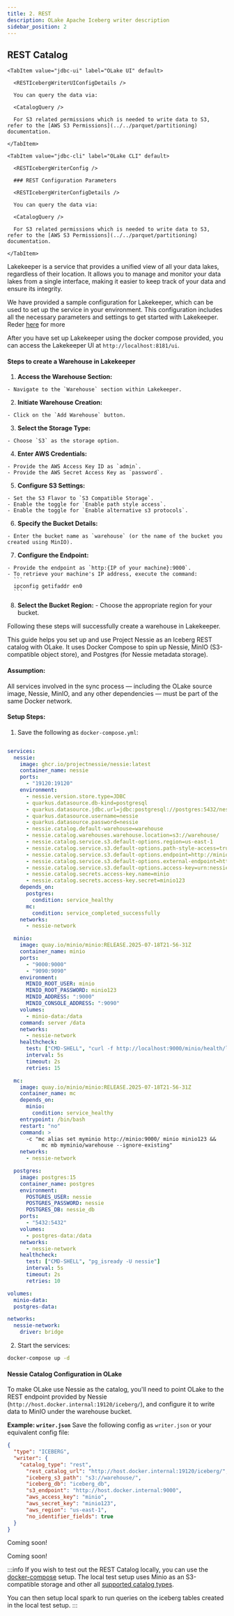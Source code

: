 ```yaml
---
title: 2. REST
description: OLake Apache Iceberg writer description
sidebar_position: 2
---
```


## REST Catalog


<Tabs>

<TabItem value="generic" label="Generic">

  <Tabs>

    <TabItem value="jdbc-ui" label="OLake UI" default>

      <RESTIcebergWriterUIConfigDetails />
      
      You can query the data via:
      
      <CatalogQuery />  
      
      For S3 related permissions which is needed to write data to S3, refer to the [AWS S3 Permissions](../../parquet/partitioning) documentation.

    </TabItem>

    <TabItem value="jdbc-cli" label="OLake CLI" default>

      <RESTIcebergWriterConfig />

      ### REST Configuration Parameters

      <RESTIcebergWriterConfigDetails />

      You can query the data via:

      <CatalogQuery />

      For S3 related permissions which is needed to write data to S3, refer to the [AWS S3 Permissions](../../parquet/partitioning) documentation.

    </TabItem>

  </Tabs>

</TabItem>

<TabItem value="lakekeeper" label="Lakekeeper" default>

  Lakekeeper is a service that provides a unified view of all your data lakes, regardless of their location. It allows you to manage and monitor your data lakes from a single interface, making it easier to keep track of your data and ensure its integrity.

  We have provided a sample configuration for Lakekeeper, which can be used to set up the service in your environment. This configuration includes all the necessary parameters and settings to get started with Lakekeeper. Reder [here](https://docs.lakekeeper.io/getting-started/) for more

  After you have set up Lakekeeper using the docker compose provided, you can access the Lakekeeper UI at `http://localhost:8181/ui`.

  #### Steps to create a Warehouse in Lakekeeper

  1. **Access the Warehouse Section:**

    - Navigate to the `Warehouse` section within Lakekeeper.

  2. **Initiate Warehouse Creation:**

    - Click on the `Add Warehouse` button.

  3. **Select the Storage Type:**

    - Choose `S3` as the storage option.

  4. **Enter AWS Credentials:**

    - Provide the AWS Access Key ID as `admin`.
    - Provide the AWS Secret Access Key as `password`.

  5. **Configure S3 Settings:**

    - Set the S3 Flavor to `S3 Compatible Storage`.
    - Enable the toggle for `Enable path style access`.
    - Enable the toggle for `Enable alternative s3 protocols`.

  6. **Specify the Bucket Details:**

    - Enter the bucket name as `warehouse` (or the name of the bucket you created using MinIO).

  7. **Configure the Endpoint:**

    - Provide the endpoint as `http:{IP of your machine}:9000`.
    - To retrieve your machine's IP address, execute the command:
      ```
      ipconfig getifaddr en0
      ```

  8. **Select the Bucket Region:**
    - Choose the appropriate region for your bucket.

  Following these steps will successfully create a warehouse in Lakekeeper.

</TabItem>

<TabItem value="nessie" label="Nessie">

This guide helps you set up and use Project Nessie as an Iceberg REST catalog with OLake. It uses Docker Compose to spin up Nessie, MinIO (S3-compatible object store), and Postgres (for Nessie metadata storage).

#### Assumption: 
All services involved in the sync process — including the OLake source image, Nessie, MinIO, and any other dependencies — must be part of the same Docker network.

####  Setup Steps:
1. Save the following as `docker-compose.yml`:

```yaml

services:
  nessie:
    image: ghcr.io/projectnessie/nessie:latest
    container_name: nessie
    ports:
      - "19120:19120"
    environment:
      - nessie.version.store.type=JDBC
      - quarkus.datasource.db-kind=postgresql
      - quarkus.datasource.jdbc.url=jdbc:postgresql://postgres:5432/nessie_db
      - quarkus.datasource.username=nessie
      - quarkus.datasource.password=nessie
      - nessie.catalog.default-warehouse=warehouse
      - nessie.catalog.warehouses.warehouse.location=s3://warehouse/
      - nessie.catalog.service.s3.default-options.region=us-east-1
      - nessie.catalog.service.s3.default-options.path-style-access=true
      - nessie.catalog.service.s3.default-options.endpoint=http://minio:9000/
      - nessie.catalog.service.s3.default-options.external-endpoint=http://host.docker.internal:9000/
      - nessie.catalog.service.s3.default-options.access-key=urn:nessie-secret:quarkus:nessie.catalog.secrets.access-key
      - nessie.catalog.secrets.access-key.name=minio
      - nessie.catalog.secrets.access-key.secret=minio123
    depends_on:
      postgres:
        condition: service_healthy
      mc:
        condition: service_completed_successfully
    networks:
      - nessie-network

  minio:
    image: quay.io/minio/minio:RELEASE.2025-07-18T21-56-31Z
    container_name: minio
    ports:
      - "9000:9000"
      - "9090:9090"
    environment:
      MINIO_ROOT_USER: minio
      MINIO_ROOT_PASSWORD: minio123
      MINIO_ADDRESS: ":9000"
      MINIO_CONSOLE_ADDRESS: ":9090"
    volumes:
      - minio-data:/data
    command: server /data
    networks:
      - nessie-network
    healthcheck:
      test: ["CMD-SHELL", "curl -f http://localhost:9000/minio/health/live || exit 1"]
      interval: 5s
      timeout: 2s
      retries: 15

  mc:
    image: quay.io/minio/minio:RELEASE.2025-07-18T21-56-31Z
    container_name: mc
    depends_on:
      minio:
        condition: service_healthy
    entrypoint: /bin/bash
    restart: "no"
    command: >
      -c "mc alias set myminio http://minio:9000/ minio minio123 && 
           mc mb myminio/warehouse --ignore-existing"
    networks:
      - nessie-network

  postgres:
    image: postgres:15
    container_name: postgres
    environment:
      POSTGRES_USER: nessie
      POSTGRES_PASSWORD: nessie
      POSTGRES_DB: nessie_db
    ports:
      - "5432:5432"
    volumes:
      - postgres-data:/data
    networks:
      - nessie-network
    healthcheck:
      test: ["CMD-SHELL", "pg_isready -U nessie"]
      interval: 5s
      timeout: 2s
      retries: 10

volumes:
  minio-data:
  postgres-data:

networks:
  nessie-network:
    driver: bridge
```

2. Start the services:

```bash
docker-compose up -d
```

#### Nessie Catalog Configuration in OLake
To make OLake use Nessie as the catalog, you'll need to point OLake to the REST endpoint provided by Nessie (`http://host.docker.internal:19120/iceberg/`), and configure it to write data to MinIO under the warehouse bucket.

**Example: `writer.json`**
Save the following config as `writer.json` or your equivalent config file:

```json
{
  "type": "ICEBERG",
  "writer": {
    "catalog_type": "rest",
      "rest_catalog_url": "http://host.docker.internal:19120/iceberg/",
      "iceberg_s3_path": "s3://warehouse/",
      "iceberg_db": "iceberg_db",
      "s3_endpoint": "http://host.docker.internal:9000",
      "aws_access_key": "minio",
      "aws_secret_key": "minio123",
      "aws_region": "us-east-1",
      "no_identifier_fields": true
  }
}
```

</TabItem>

<TabItem value="s3-tables" label="S3 Tables">

  <S3Tables />

</TabItem>

<TabItem value="unity" label="Unity">

  <UnityCatalogIcebergWriterConfig />

</TabItem>

<TabItem value="gravitino" label="Gravitino">

Coming soon!

</TabItem>

<TabItem value="polaris" label="Polaris">

Coming soon!

</TabItem>

</Tabs>

:::info
If you wish to test out the REST Catalog locally, you can use the [docker-compose](../docker-compose) setup. The local test setup uses Minio as an S3-compatible storage and other all [supported catalog types](../docker-compose#local-catalog--test-setup).

You can then setup local spark to run queries on the iceberg tables created in the local test setup.
:::
